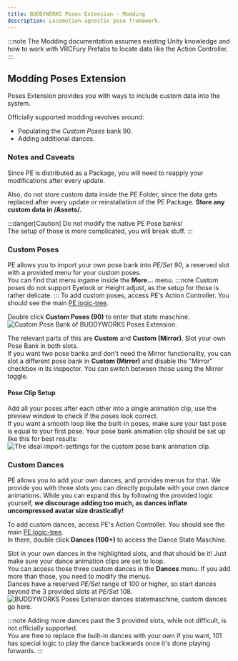 ```yaml
---
title: BUDDYWORKS Poses Extension - Modding
description: Locomotion-agnostic pose framework.
---
```


:::note
The Modding documentation assumes existing Unity knowledge and how to work with VRCFury Prefabs to locate data like the Action Controller.
:::

## Modding Poses Extension
Poses Extension provides you with ways to include custom data into the system. 

Officially supported modding revolves around:
- Populating the *Custom Poses* bank 90.
- Adding additional dances.

### Notes and Caveats
Since PE is distributed as a Package, you will need to reapply your modifications after every update.  

Also, do not store custom data inside the PE Folder, since the data gets replaced after every update or reinstallation of the PE Package. **Store any custom data in /Assets/.**  

:::danger[Caution]
Do not modify the native PE Pose banks!  
The setup of those is more complicated, you will break stuff.
:::

### Custom Poses
PE allows you to import your own pose bank into *PE/Set 90*, a reserved slot with a provided menu for your custom poses.  
You can find that menu ingame inside the **More...** menu.
:::note
Custom poses do not support Eyelook or Height adjust, as the setup for those is rather delicate.
:::
To add custom poses, access PE's Action Controller. You should see the main [PE logic-tree](/posesextension/action).   

Double click **Custom Poses (90)** to enter that state maschine.
![Custom Pose Bank of BUDDYWORKS Poses Extension.](./img/006.png)  

The relevant parts of this are **Custom** and **Custom (Mirror)**. Slot your own Pose Bank in both slots.  
If you want two pose banks and don't need the Mirror functionality, you can slot a different pose bank in **Custom (Mirror)** and disable the "Mirror" checkbox in its inspector. You can switch between those using the Mirror toggle.

#### Pose Clip Setup
Add all your poses after each other into a single animation clip, use the preview window to check if the poses look correct.  
If you want a smooth loop like the built-in poses, make sure your last pose is equal to your first pose.
Your pose bank animation clip should be set up like this for best results:
![The ideal import-settings for the custom pose bank animation clip.](./img/007.png)  

### Custom Dances
PE allows you to add your own dances, and provides menus for that. We provide you with three slots you can directly populate with your own dance animations. While you can expand this by following the provided logic yourself, **we discourage adding too much, as dances inflate uncompressed avatar size drastically!**  

To add custom dances, access PE's Action Controller. You should see the main [PE logic-tree](/posesextension/action).  
In there, double click **Dances (100+)** to access the Dance State Maschine.

Slot in your own dances in the highlighted slots, and that should be it! Just make sure your dance animation clips are set to loop.  
You can access those three custom dances in the **Dances** menu. If you add more than those, you need to modify the menus.  
Dances have a reserved *PE/Set* range of 100 or higher, so start dances beyond the 3 provided slots at *PE/Set* 108.
![BUDDYWORKS Poses Extension dances statemaschine, custom dances go here.](./img/008.png)  

:::note
Adding more dances past the 3 provided slots, while not difficult, is not officially supported.  
You are free to replace the built-in dances with your own if you want, 101 has special logic to play the dance backwards once it's done playing forwards.
:::